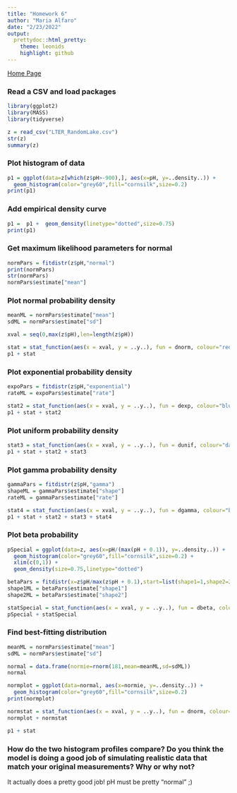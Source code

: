 ```yaml
---
title: "Homework 6"
author: "Maria Alfaro"
date: "2/23/2022"
output:
  prettydoc::html_pretty:
    theme: leonids
    highlight: github
---
```


[Home Page](index.html)

### Read a CSV and load packages

```r
library(ggplot2)
library(MASS)
library(tidyverse)

z = read_csv("LTER_RandomLake.csv")
str(z)
summary(z)

```

### Plot histogram of data

```r
p1 = ggplot(data=z[which(z$pH>-900),], aes(x=pH, y=..density..)) +
  geom_histogram(color="grey60",fill="cornsilk",size=0.2) 
print(p1)
```

### Add empirical density curve

```r
p1 =  p1 +  geom_density(linetype="dotted",size=0.75)
print(p1)
```

### Get maximum likelihood parameters for normal

```r
normPars = fitdistr(z$pH,"normal")
print(normPars)
str(normPars)
normPars$estimate["mean"]
```

### Plot normal probability density

```r
meanML = normPars$estimate["mean"]
sdML = normPars$estimate["sd"]

xval = seq(0,max(z$pH),len=length(z$pH))

stat = stat_function(aes(x = xval, y = ..y..), fun = dnorm, colour="red", n = length(z$pH), args = list(mean = meanML, sd = sdML))
p1 + stat
```

### Plot exponential probability density

```r
expoPars = fitdistr(z$pH,"exponential")
rateML = expoPars$estimate["rate"]

stat2 = stat_function(aes(x = xval, y = ..y..), fun = dexp, colour="blue", n = length(z$pH), args = list(rate=rateML))
p1 + stat + stat2
```

### Plot uniform probability density

```r
stat3 = stat_function(aes(x = xval, y = ..y..), fun = dunif, colour="darkgreen", n = length(z$pH), args = list(min=min(z$pH), max=max(z$pH)))
p1 + stat + stat2 + stat3
```

### Plot gamma probability density

```r
gammaPars = fitdistr(z$pH,"gamma")
shapeML = gammaPars$estimate["shape"]
rateML = gammaPars$estimate["rate"]

stat4 = stat_function(aes(x = xval, y = ..y..), fun = dgamma, colour="brown", n = length(z$pH), args = list(shape=shapeML, rate=rateML))
p1 + stat + stat2 + stat3 + stat4
```

### Plot beta probability

```r
pSpecial = ggplot(data=z, aes(x=pH/(max(pH + 0.1)), y=..density..)) +
  geom_histogram(color="grey60",fill="cornsilk",size=0.2) + 
  xlim(c(0,1)) +
  geom_density(size=0.75,linetype="dotted")

betaPars = fitdistr(x=z$pH/max(z$pH + 0.1),start=list(shape1=1,shape2=2),"beta")
shape1ML = betaPars$estimate["shape1"]
shape2ML = betaPars$estimate["shape2"]

statSpecial = stat_function(aes(x = xval, y = ..y..), fun = dbeta, colour="orchid", n = length(z$pH), args = list(shape1=shape1ML,shape2=shape2ML))
pSpecial + statSpecial

```

### Find best-fitting distribution

```r
meanML = normPars$estimate["mean"]
sdML = normPars$estimate["sd"]

normal = data.frame(normie=rnorm(181,mean=meanML,sd=sdML))
normal

normplot = ggplot(data=normal, aes(x=normie, y=..density..)) +
  geom_histogram(color="grey60",fill="cornsilk",size=0.2) 
print(normplot)

normstat = stat_function(aes(x = xval, y = ..y..), fun = dnorm, colour="red", n = length(normal$normie), args = list(mean = meanML, sd = sdML))
normplot + normstat

p1 + stat

```

### How do the two histogram profiles compare? Do you think the model is doing a good job of simulating realistic data that match your original measurements? Why or why not?

It actually does a pretty good job! pH must be pretty "normal" ;)

